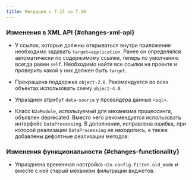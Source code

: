 ```yaml
---
title: Миграция с 7.15 на 7.16
---
```


### Изменения в XML API {#changes-xml-api}

- У ссылок, которые должны открываться внутри приложения необходимо задавать `target=application`.
Ранее он определялся автоматически по содержимому ссылки, теперь по умолчанию всегда равен `self`.
Необходимо найти все ссылки на проекте и проверить какой у них должен быть `target`.
- Прекращена поддержка `object-2.0`. Рекомендуется во всех объектах использовать схему `object-4.0`.
- Упразднен атрибут `data-source` у провайдера данных `<sql>`.

- Класс `N2oModule`, используемый для механизма процессинга, объявлен deprecated.
Вместо него рекомендуется использовать интерфейс `DataProcessing`.
В дополнении, исправлена ошибка, при которой реализации `DataProcessing` не находились,
а также добавлены дефолтные реализации методов.

### Изменения функциональности {#changes-functionality}

- Упразднена временная настройка `n2o.config.filter.old_mode` и вместе с ней старый механизм фильтрации виджетов.

